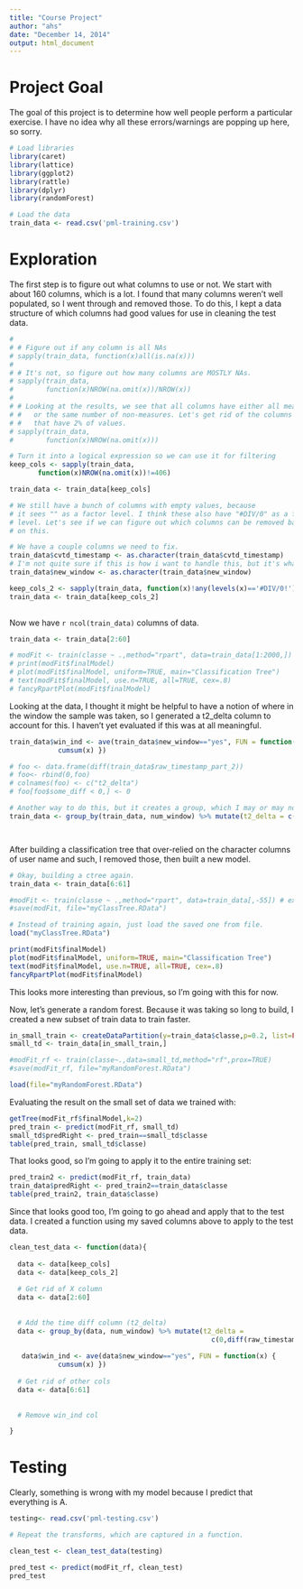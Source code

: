 ```yaml
---
title: "Course Project"
author: "ahs"
date: "December 14, 2014"
output: html_document
---
```

# Project Goal

The goal of this project is to determine how well people perform a particular exercise. I have no idea why all these errors/warnings are popping up here, so sorry. 

```r
# Load libraries
library(caret)
library(lattice)
library(ggplot2)
library(rattle)
library(dplyr)
library(randomForest)

# Load the data
train_data <- read.csv('pml-training.csv')


```

  
# Exploration

The first step is to figure out what columns to use or not. We start with about 160 columns, which is a lot. I found that many columns weren't well populated, so I went through and removed those. To do this, I kept a data structure of which columns had good values for use in cleaning the test data. 

```r
# 
# # Figure out if any column is all NAs
# sapply(train_data, function(x)all(is.na(x)))
# 
# # It's not, so figure out how many columns are MOSTLY NAs. 
# sapply(train_data, 
#        function(x)NROW(na.omit(x))/NROW(x))
# 
# # Looking at the results, we see that all columns have either all measures 
# #   or the same number of non-measures. Let's get rid of the columns 
# #   that have 2% of values. 
# sapply(train_data, 
#        function(x)NROW(na.omit(x)))

# Turn it into a logical expression so we can use it for filtering
keep_cols <- sapply(train_data, 
       function(x)NROW(na.omit(x))!=406)

train_data <- train_data[keep_cols]

# We still have a bunch of columns with empty values, because 
# it sees "" as a factor level. I think these also have "#DIV/0" as a factor 
# level. Let's see if we can figure out which columns can be removed based
# on this. 

# We have a couple columns we need to fix. 
train_data$cvtd_timestamp <- as.character(train_data$cvtd_timestamp)
# I'm not quite sure if this is how i want to handle this, but it's what it is for now. 
train_data$new_window <- as.character(train_data$new_window)

keep_cols_2 <- sapply(train_data, function(x)!any(levels(x)=='#DIV/0!'))
train_data <- train_data[keep_cols_2]
      


```

Now we have `r ncol(train_data)` columns of data. 

```r
train_data <- train_data[2:60]

# modFit <- train(classe ~ .,method="rpart", data=train_data[1:2000,])
# print(modFit$finalModel)
# plot(modFit$finalModel, uniform=TRUE, main="Classification Tree")
# text(modFit$finalModel, use.n=TRUE, all=TRUE, cex=.8)
# fancyRpartPlot(modFit$finalModel)

```

Looking at the data, I thought it might be helpful to have a notion of where in the window the sample was taken, so I generated a t2_delta column to account for this. I haven't yet evaluated if this was at all meaningful. 


```r

train_data$win_ind <- ave(train_data$new_window=="yes", FUN = function(x) {
            cumsum(x) })

# foo <- data.frame(diff(train_data$raw_timestamp_part_2))
# foo<- rbind(0,foo)
# colnames(foo) <- c("t2_delta")
# foo[foo$some_diff < 0,] <- 0

# Another way to do this, but it creates a group, which I may or may not want. 
train_data <- group_by(train_data, num_window) %>% mutate(t2_delta = c(0,diff(raw_timestamp_part_2)))




```

After building a classification tree that over-relied on the character columns of user name and such, I removed those, then built a new model. 


```r

# Okay, building a ctree again. 
train_data <- train_data[6:61]

#modFit <- train(classe ~ .,method="rpart", data=train_data[,-55]) # excluding "win_ind"
#save(modFit, file="myClassTree.RData")

# Instead of training again, just load the saved one from file. 
load("myClassTree.RData")

print(modFit$finalModel)
plot(modFit$finalModel, uniform=TRUE, main="Classification Tree")
text(modFit$finalModel, use.n=TRUE, all=TRUE, cex=.8)
fancyRpartPlot(modFit$finalModel)


```

This looks more interesting than previous, so I'm going with this for now. 

Now, let's generate a random forest. Because it was taking so long to build, I created a new subset of train data to train faster. 

```r

in_small_train <- createDataPartition(y=train_data$classe,p=0.2, list=FALSE)
small_td <- train_data[in_small_train,]

#modFit_rf <- train(classe~.,data=small_td,method="rf",prox=TRUE)
#save(modFit_rf, file="myRandomForest.RData")

load(file="myRandomForest.RData")


```

Evaluating the result on the small set of data we trained with: 

```r
getTree(modFit_rf$finalModel,k=2)
pred_train <- predict(modFit_rf, small_td)
small_td$predRight <- pred_train==small_td$classe
table(pred_train, small_td$classe)

```

That looks good, so I'm going to apply it to the entire training set: 

```r
pred_train2 <- predict(modFit_rf, train_data)
train_data$predRight <- pred_train2==train_data$classe
table(pred_train2, train_data$classe)


```


Since that looks good too, I'm going to go ahead and apply that to the test data. I created a function using my saved columns above to apply to the test data. 

```r

clean_test_data <- function(data){
  
  data <- data[keep_cols]
  data <- data[keep_cols_2]
  
  # Get rid of X column
  data <- data[2:60]
  
  
  # Add the time diff column (t2_delta)
  data <- group_by(data, num_window) %>% mutate(t2_delta = 
                                                  c(0,diff(raw_timestamp_part_2)))
  
   data$win_ind <- ave(data$new_window=="yes", FUN = function(x) {
            cumsum(x) })
  
  # Get rid of other cols
  data <- data[6:61]
  
 
  # Remove win_ind col

}

```

# Testing

Clearly, something is wrong with my model because I predict that everything is A. 

```r
testing<- read.csv('pml-testing.csv')

# Repeat the transforms, which are captured in a function. 

clean_test <- clean_test_data(testing)

pred_test <- predict(modFit_rf, clean_test)
pred_test

```


